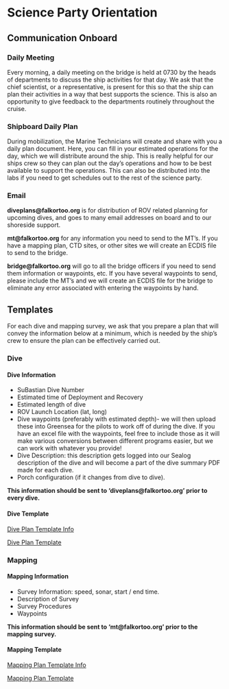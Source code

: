 # Science Party Orientation {.unnumbered}

## Communication Onboard

### Daily Meeting

Every morning, a daily meeting on the bridge is held at 0730 by the heads of departments to discuss the ship activities for that day. We ask that the chief scientist, or a representative, is present for this so that the ship can plan their activities in a way that best supports the science. This is also an opportunity to give feedback to the departments routinely throughout the cruise.

### Shipboard Daily Plan

During mobilization, the Marine Technicians will create and share with you a daily plan document. Here, you can fill in your estimated operations for the day, which we will distribute around the ship. This is really helpful for our ships crew so they can plan out the day's operations and how to be best available to support the operations. This can also be distributed into the labs if you need to get schedules out to the rest of the science party.

### Email

**diveplans\@falkortoo.org** is for distribution of ROV related planning for upcoming dives, and goes to many email addresses on board and to our shoreside support.

**mt\@falkortoo.org** for any information you need to send to the MT's. If you have a mapping plan, CTD sites, or other sites we will create an ECDIS file to send to the bridge.

**bridge\@falkortoo.org** will go to all the bridge officers if you need to send them information or waypoints, etc. If you have several waypoints to send, please include the MT's and we will create an ECDIS file for the bridge to eliminate any error associated with entering the waypoints by hand.

## Templates

For each dive and mapping survey, we ask that you prepare a plan that will convey the information below at a minimum, which is needed by the ship's crew to ensure the plan can be effectively carried out.

### Dive

#### Dive Information

-   SuBastian Dive Number
-   Estimated time of Deployment and Recovery
-   Estimated length of dive
-   ROV Launch Location (lat, long)
-   Dive waypoints (preferably with estimated depth)- we will then upload these into Greensea for the pilots to work off of during the dive. If you have an excel file with the waypoints, feel free to include those as it will make various conversions between different programs easier, but we can work with whatever you provide!
-   Dive Description: this description gets logged into our Sealog description of the dive and will become a part of the dive summary PDF made for each dive.
-   Porch configuration (if it changes from dive to dive).

 **This information should be sent to 'diveplans\@falkortoo.org' prior to every dive.**

#### Dive Template

<p><a href="assets/DivePlanTemplateInfo.pdf" download>Dive Plan Template Info</a></p>

<p><a href="assets/DivePlanTemplate.docx" download>Dive Plan Template</a></p>

### Mapping

#### Mapping Information

-   Survey Information: speed, sonar, start / end time.
-   Description of Survey
-   Survey Procedures
-   Waypoints 

**This information should be sent to 'mt\@falkortoo.org' prior to the mapping survey.**

#### Mapping Template

<p><a href="assets/MappingPlanTemplateInfo.pdf" download>Mapping Plan Template Info</a></p>

<p><a href="assets/MappingPlanTemplate.docx" download>Mapping Plan Template</a></p>
